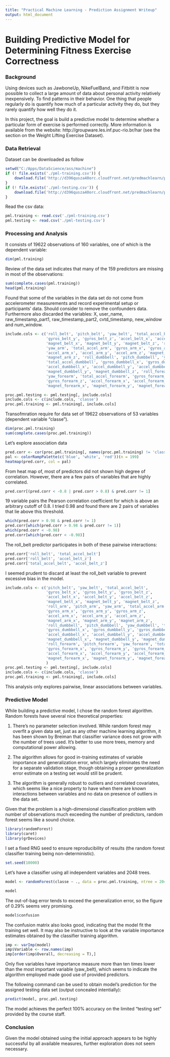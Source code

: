 ```yaml
---
title: "Practical Machine Learning - Prediction Assignment Writeup"
output: html_document
---
```


# Building Predictive Model for Determining Fitness Exercise Correctness 

### Background
Using devices such as JawboneUp, NikeFuelBand, and Fitbitit is now possible to collect a large amount of data about personal activity relatively inexpensively. To find patterns in their behavior. One thing that people regularly do is quantify how much of a particular activity they do, but they rarely quantify how well they do it.

In this project, the goal is build a predictive model to determine whether a particular form of exercise is performed correctly. More information is available from the website: http://groupware.les.inf.puc-rio.br/har (see the section on the Weight Lifting Exercise Dataset).

### Data Retrieval
Dataset can be downloaded as follow

```r
setwd("C:/Apps/DataScience/ass/machine")
if (! file.exists('./pml-training.csv')) {
    download.file('http://d396qusza40orc.cloudfront.net/predmachlearn/pml-training.csv', destfile = './pml-training.csv')
}
if (! file.exists('./pml-testing.csv')) {
    download.file('http://d396qusza40orc.cloudfront.net/predmachlearn/pml-testing.csv', destfile = './pml-testing.csv')
}
```

Read the csv data: 

```r
pml.training <- read.csv('./pml-training.csv')
pml.testing <- read.csv('./pml-testing.csv')
```

### Processing and Analysis
It consists of 19622 observations of 160 variables, one of which is the dependent variable:

```r
dim(pml.training)
```

Review of the data set indicates that many of the 159 predictors are missing in most of the observations:

```r
sum(complete.cases(pml.training))
head(pml.training)
```

Found that some of the variables in the data set do not come from accelerometer measurements and record experimental setup or participants' data. Should consider to remove the confounders data. Furthermore also discarded the variables: X, user_name, raw_timestamp_part1, raw_timestamp_part2, cvtd_timestamp, new_window and num_window.

```r
include.cols <- c('roll_belt', 'pitch_belt', 'yaw_belt', 'total_accel_belt', 'gyros_belt_x', 
                  'gyros_belt_y', 'gyros_belt_z', 'accel_belt_x', 'accel_belt_y', 'accel_belt_z', 
                  'magnet_belt_x', 'magnet_belt_y', 'magnet_belt_z', 'roll_arm', 'pitch_arm', 
                  'yaw_arm', 'total_accel_arm', 'gyros_arm_x', 'gyros_arm_y', 'gyros_arm_z',
                  'accel_arm_x', 'accel_arm_y', 'accel_arm_z', 'magnet_arm_x', 'magnet_arm_y', 
                  'magnet_arm_z', 'roll_dumbbell', 'pitch_dumbbell', 'yaw_dumbbell', 
                  'total_accel_dumbbell', 'gyros_dumbbell_x', 'gyros_dumbbell_y', 'gyros_dumbbell_z', 
                  'accel_dumbbell_x', 'accel_dumbbell_y', 'accel_dumbbell_z', 'magnet_dumbbell_x', 
                  'magnet_dumbbell_y', 'magnet_dumbbell_z', 'roll_forearm', 'pitch_forearm', 
                  'yaw_forearm', 'total_accel_forearm', 'gyros_forearm_x', 'gyros_forearm_y', 
                  'gyros_forearm_z', 'accel_forearm_x', 'accel_forearm_y', 'accel_forearm_z',
                  'magnet_forearm_x', 'magnet_forearm_y', 'magnet_forearm_z')

proc.pml.testing <- pml.testing[, include.cols]
include.cols <- c(include.cols, 'classe')
proc.pml.training <- pml.training[, include.cols]
```

Transofmration require for data set of 19622 observations of 53 variables (dependent variable "classe").
```r
dim(proc.pml.training)
sum(complete.cases(proc.pml.training))
```

Let's explore association data
```r
pred.corr <- cor(proc.pml.training[, names(proc.pml.training) != 'classe'])
pal <- colorRampPalette(c('blue', 'white', 'red'))(n = 199)
heatmap(pred.corr, col = pal)
```

From heat map of, most of predictors did not shown high degree of correlation. However, there are a few pairs of variables that are highly correlated. 

```r
pred.corr[(pred.corr < -0.8 | pred.corr > 0.8) & pred.corr != 1]
```

19 variable pairs the Pearson correlation coefficient for which is above an arbitrary cutoff of 0.8. I tried 0.98 and found there are 2 pairs of variables that lie above this threshold.

```r
which(pred.corr > 0.98 & pred.corr != 1)
pred.corr[which(pred.corr > 0.98 & pred.corr != 1)]
which(pred.corr < -0.98)
pred.corr[which(pred.corr < -0.98)]
```

The roll_belt predictor participates in both of these pairwise interactions:
```r
pred.corr['roll_belt', 'total_accel_belt']
pred.corr['roll_belt', 'accel_belt_z']
pred.corr['total_accel_belt', 'accel_belt_z']
```

I seemed prudent to discard at least the roll_belt variable to prevent excessive bias in the model.
```r
include.cols <- c('pitch_belt', 'yaw_belt', 'total_accel_belt',
                  'gyros_belt_x', 'gyros_belt_y', 'gyros_belt_z',
                  'accel_belt_x', 'accel_belt_y', 'accel_belt_z',
                  'magnet_belt_x', 'magnet_belt_y', 'magnet_belt_z',
                  'roll_arm', 'pitch_arm', 'yaw_arm', 'total_accel_arm',
                  'gyros_arm_x', 'gyros_arm_y', 'gyros_arm_z',
                  'accel_arm_x', 'accel_arm_y', 'accel_arm_z',
                  'magnet_arm_x', 'magnet_arm_y', 'magnet_arm_z',
                  'roll_dumbbell', 'pitch_dumbbell', 'yaw_dumbbell', 'total_accel_dumbbell',
                  'gyros_dumbbell_x', 'gyros_dumbbell_y', 'gyros_dumbbell_z',
                  'accel_dumbbell_x', 'accel_dumbbell_y', 'accel_dumbbell_z',
                  'magnet_dumbbell_x', 'magnet_dumbbell_y', 'magnet_dumbbell_z',
                  'roll_forearm', 'pitch_forearm', 'yaw_forearm', 'total_accel_forearm',
                  'gyros_forearm_x', 'gyros_forearm_y', 'gyros_forearm_z',
                  'accel_forearm_x', 'accel_forearm_y', 'accel_forearm_z',
                  'magnet_forearm_x', 'magnet_forearm_y', 'magnet_forearm_z'
                  )
proc.pml.testing <- pml.testing[, include.cols]
include.cols <- c(include.cols, 'classe')
proc.pml.training <- pml.training[, include.cols]
```

This analysis only explores pairwise, linear associations between variables.

### Predictive Model

While building a predictive model, I chose the random forest algorithm. Random forests have several nice theoretical properties:

1. There's no parameter selection involved. While random forest may overfit a given data set, just as any other machine learning algorithm, it has been shown by Breiman that classifier variance does not grow with the number of trees used. It's better to use more trees, memory and computational power allowing.

2. The algorithm allows for good in-training estimates of variable importance and generalization error, which largely eliminates the need for a separate validation stage, though obtaining a proper generalization error estimate on a testing set would still be prudent.

3. The algorithm is generally robust to outliers and correlated covariates, which seems like a nice property to have when there are known interactions between variables and no data on presence of outliers in the data set.

Given that the problem is a high-dimensional classification problem with number of observations much exceeding the number of predictors, random forest seems like a sound choice.

```r
library(randomForest)
library(caret)
library(grDevices)
```

I set a fixed RNG seed to ensure reproducibility of results (the random forest classifier training being non-deterministic).
```r
set.seed(10000)
```

Let's have a classifier using all independent variables and 2048 trees.

```r
model <- randomForest(classe ~ ., data = proc.pml.training, ntree = 2048)
```

```r
model
```

The out-of-bag error tends to exceed the generalization error, so the figure of 0.29% seems very promising.
```r
model$confusion
```

The confusion matrix also looks good, indicating that the model fit the training set well. It may also be instructive to look at the variable importance estimates obtained by the classifier training algorithm.
```r
imp <- varImp(model)
imp$Variable <- row.names(imp)
imp[order(imp$Overall, decreasing = T),]
```

Only five variables have importance measure more than ten times lower than the most important variable (yaw_belt), which seems to indicate the algorithm employed made good use of provided predictors.

The following command can be used to obtain model's prediction for the assigned testing data set (output concealed intentially):
```r
predict(model, proc.pml.testing)
```

The model achieves the perfect 100% accuracy on the limited "testing set" provided by the course staff.

### Conclusion

Given the model obtained using the initial approach appears to be highly successful by all available measures, further exploration does not seem necessary.
